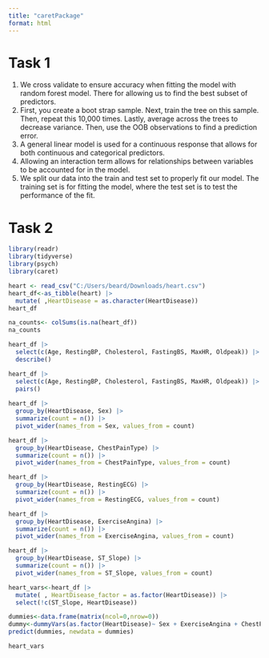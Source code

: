 ```yaml
---
title: "caretPackage"
format: html
---
```


# Task 1
1. We cross validate to ensure accuracy when fitting the model with random forest model. There for allowing us to find the best subset of predictors.
2. First, you create a boot strap sample. Next, train the tree on this sample. Then, repeat this 10,000 times. Lastly, average across the trees to decrease variance. Then, use the OOB observations to find a prediction error.
3. A general linear model is used for a continuous response that allows for both continuous and categorical predictors.
4. Allowing an interaction term allows for relationships between variables to be accounted for in the model.
5. We split our data into the train and test set to properly fit our model. The training set is for fitting the model, where the test set is to test the performance of the fit.

# Task 2
```r
library(readr)
library(tidyverse)
library(psych)
library(caret)

heart <- read_csv("C:/Users/beard/Downloads/heart.csv")
heart_df<-as_tibble(heart) |>
  mutate( ,HeartDisease = as.character(HeartDisease))
heart_df

na_counts<- colSums(is.na(heart_df))
na_counts

heart_df |>
  select(c(Age, RestingBP, Cholesterol, FastingBS, MaxHR, Oldpeak)) |>
  describe()

heart_df |>
  select(c(Age, RestingBP, Cholesterol, FastingBS, MaxHR, Oldpeak)) |>
  pairs()
  
heart_df |>
  group_by(HeartDisease, Sex) |>
  summarize(count = n()) |>
  pivot_wider(names_from = Sex, values_from = count)

heart_df |>
  group_by(HeartDisease, ChestPainType) |>
  summarize(count = n()) |>
  pivot_wider(names_from = ChestPainType, values_from = count)

heart_df |>
  group_by(HeartDisease, RestingECG) |>
  summarize(count = n()) |>
  pivot_wider(names_from = RestingECG, values_from = count)

heart_df |>
  group_by(HeartDisease, ExerciseAngina) |>
  summarize(count = n()) |>
  pivot_wider(names_from = ExerciseAngina, values_from = count)

heart_df |>
  group_by(HeartDisease, ST_Slope) |>
  summarize(count = n()) |>
  pivot_wider(names_from = ST_Slope, values_from = count)

heart_vars<-heart_df |>
  mutate( , HeartDisease_factor = as.factor(HeartDisease)) |>
  select(!c(ST_Slope, HeartDisease)) 

dummies<-data.frame(matrix(ncol=0,nrow=0))
dummy<-dummyVars(as.factor(HeartDisease)~ Sex + ExerciseAngina + ChestPainType + RestingECG, data = heart_df) 
predict(dummies, newdata = dummies)

heart_vars
```

